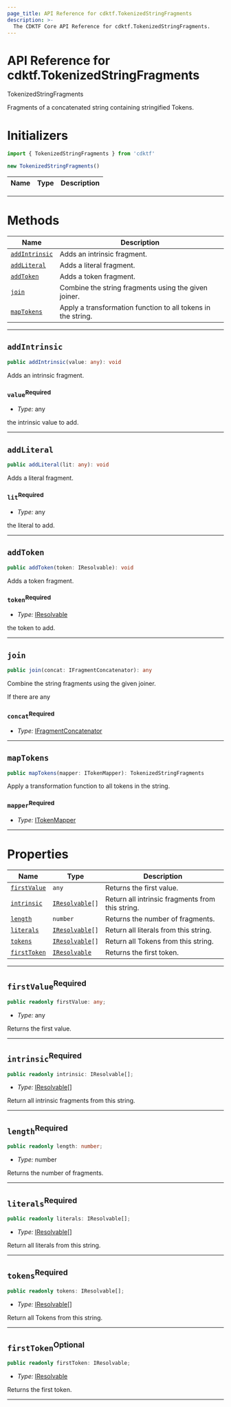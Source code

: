 ```yaml
---
page_title: API Reference for cdktf.TokenizedStringFragments
description: >-
  The CDKTF Core API Reference for cdktf.TokenizedStringFragments.
---
```


<!-- This file is generated through yarn generate-docs -->

# API Reference for cdktf.TokenizedStringFragments

   TokenizedStringFragments <a name="TokenizedStringFragments" id="cdktf.TokenizedStringFragments"></a>
  
  Fragments of a concatenated string containing stringified Tokens.
  
  # Initializers <a name="Initializers" id="cdktf.TokenizedStringFragments.Initializer"></a>
  
  ```typescript
  import { TokenizedStringFragments } from 'cdktf'
  
  new TokenizedStringFragments()
  ```
  
  | **Name** | **Type** | **Description** |
  | --- | --- | --- |
  
  ---
  
  # Methods <a name="Methods" id="Methods"></a>
  
  | **Name** | **Description** |
  | --- | --- |
  | <code><a href="#cdktf.TokenizedStringFragments.addIntrinsic">addIntrinsic</a></code> | Adds an intrinsic fragment. |
  | <code><a href="#cdktf.TokenizedStringFragments.addLiteral">addLiteral</a></code> | Adds a literal fragment. |
  | <code><a href="#cdktf.TokenizedStringFragments.addToken">addToken</a></code> | Adds a token fragment. |
  | <code><a href="#cdktf.TokenizedStringFragments.join">join</a></code> | Combine the string fragments using the given joiner. |
  | <code><a href="#cdktf.TokenizedStringFragments.mapTokens">mapTokens</a></code> | Apply a transformation function to all tokens in the string. |
  
  ---
  
  ## `addIntrinsic` <a name="addIntrinsic" id="cdktf.TokenizedStringFragments.addIntrinsic"></a>
  
  ```typescript
  public addIntrinsic(value: any): void
  ```
  
  Adds an intrinsic fragment.
  
  ### `value`<sup>Required</sup> <a name="value" id="cdktf.TokenizedStringFragments.addIntrinsic.parameter.value"></a>
  
  - *Type:* any
  
  the intrinsic value to add.
  
  ---
  
  ## `addLiteral` <a name="addLiteral" id="cdktf.TokenizedStringFragments.addLiteral"></a>
  
  ```typescript
  public addLiteral(lit: any): void
  ```
  
  Adds a literal fragment.
  
  ### `lit`<sup>Required</sup> <a name="lit" id="cdktf.TokenizedStringFragments.addLiteral.parameter.lit"></a>
  
  - *Type:* any
  
  the literal to add.
  
  ---
  
  ## `addToken` <a name="addToken" id="cdktf.TokenizedStringFragments.addToken"></a>
  
  ```typescript
  public addToken(token: IResolvable): void
  ```
  
  Adds a token fragment.
  
  ### `token`<sup>Required</sup> <a name="token" id="cdktf.TokenizedStringFragments.addToken.parameter.token"></a>
  
  - *Type:* <a href="#cdktf.IResolvable">IResolvable</a>
  
  the token to add.
  
  ---
  
  ## `join` <a name="join" id="cdktf.TokenizedStringFragments.join"></a>
  
  ```typescript
  public join(concat: IFragmentConcatenator): any
  ```
  
  Combine the string fragments using the given joiner.
  
  If there are any
  
  ### `concat`<sup>Required</sup> <a name="concat" id="cdktf.TokenizedStringFragments.join.parameter.concat"></a>
  
  - *Type:* <a href="#cdktf.IFragmentConcatenator">IFragmentConcatenator</a>
  
  ---
  
  ## `mapTokens` <a name="mapTokens" id="cdktf.TokenizedStringFragments.mapTokens"></a>
  
  ```typescript
  public mapTokens(mapper: ITokenMapper): TokenizedStringFragments
  ```
  
  Apply a transformation function to all tokens in the string.
  
  ### `mapper`<sup>Required</sup> <a name="mapper" id="cdktf.TokenizedStringFragments.mapTokens.parameter.mapper"></a>
  
  - *Type:* <a href="#cdktf.ITokenMapper">ITokenMapper</a>
  
  ---
  
  
  # Properties <a name="Properties" id="Properties"></a>
  
  | **Name** | **Type** | **Description** |
  | --- | --- | --- |
  | <code><a href="#cdktf.TokenizedStringFragments.property.firstValue">firstValue</a></code> | <code>any</code> | Returns the first value. |
  | <code><a href="#cdktf.TokenizedStringFragments.property.intrinsic">intrinsic</a></code> | <code><a href="#cdktf.IResolvable">IResolvable</a>[]</code> | Return all intrinsic fragments from this string. |
  | <code><a href="#cdktf.TokenizedStringFragments.property.length">length</a></code> | <code>number</code> | Returns the number of fragments. |
  | <code><a href="#cdktf.TokenizedStringFragments.property.literals">literals</a></code> | <code><a href="#cdktf.IResolvable">IResolvable</a>[]</code> | Return all literals from this string. |
  | <code><a href="#cdktf.TokenizedStringFragments.property.tokens">tokens</a></code> | <code><a href="#cdktf.IResolvable">IResolvable</a>[]</code> | Return all Tokens from this string. |
  | <code><a href="#cdktf.TokenizedStringFragments.property.firstToken">firstToken</a></code> | <code><a href="#cdktf.IResolvable">IResolvable</a></code> | Returns the first token. |
  
  ---
  
  ## `firstValue`<sup>Required</sup> <a name="firstValue" id="cdktf.TokenizedStringFragments.property.firstValue"></a>
  
  ```typescript
  public readonly firstValue: any;
  ```
  
  - *Type:* any
  
  Returns the first value.
  
  ---
  
  ## `intrinsic`<sup>Required</sup> <a name="intrinsic" id="cdktf.TokenizedStringFragments.property.intrinsic"></a>
  
  ```typescript
  public readonly intrinsic: IResolvable[];
  ```
  
  - *Type:* <a href="#cdktf.IResolvable">IResolvable</a>[]
  
  Return all intrinsic fragments from this string.
  
  ---
  
  ## `length`<sup>Required</sup> <a name="length" id="cdktf.TokenizedStringFragments.property.length"></a>
  
  ```typescript
  public readonly length: number;
  ```
  
  - *Type:* number
  
  Returns the number of fragments.
  
  ---
  
  ## `literals`<sup>Required</sup> <a name="literals" id="cdktf.TokenizedStringFragments.property.literals"></a>
  
  ```typescript
  public readonly literals: IResolvable[];
  ```
  
  - *Type:* <a href="#cdktf.IResolvable">IResolvable</a>[]
  
  Return all literals from this string.
  
  ---
  
  ## `tokens`<sup>Required</sup> <a name="tokens" id="cdktf.TokenizedStringFragments.property.tokens"></a>
  
  ```typescript
  public readonly tokens: IResolvable[];
  ```
  
  - *Type:* <a href="#cdktf.IResolvable">IResolvable</a>[]
  
  Return all Tokens from this string.
  
  ---
  
  ## `firstToken`<sup>Optional</sup> <a name="firstToken" id="cdktf.TokenizedStringFragments.property.firstToken"></a>
  
  ```typescript
  public readonly firstToken: IResolvable;
  ```
  
  - *Type:* <a href="#cdktf.IResolvable">IResolvable</a>
  
  Returns the first token.
  
  ---
  
  
